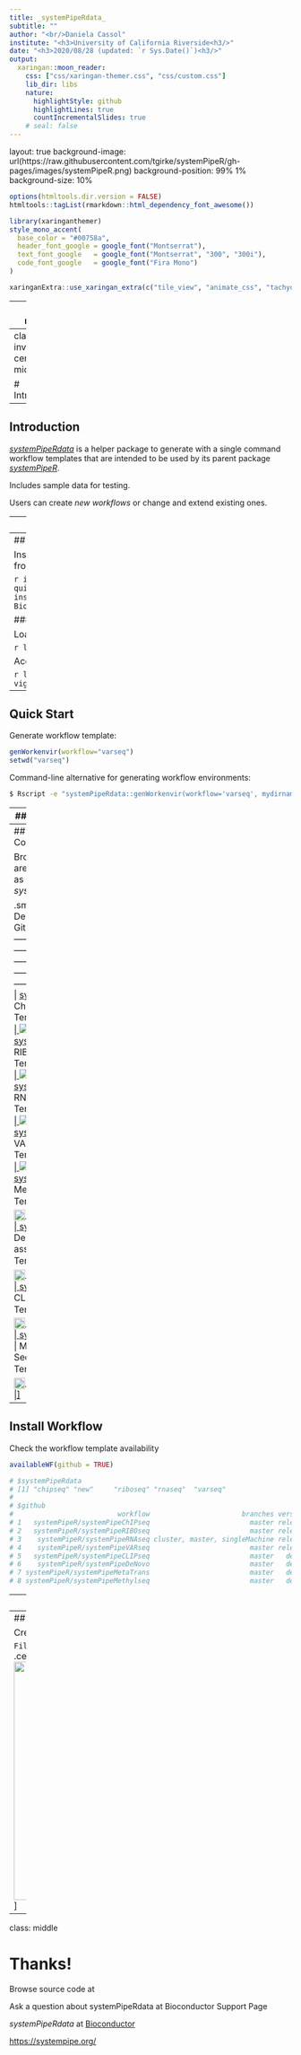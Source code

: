 ```yaml
---
title: _systemPipeRdata_
subtitle: ""
author: "<br/>Daniela Cassol"
institute: "<h3>University of California Riverside<h3/>"
date: "<h3>2020/08/28 (updated: `r Sys.Date()`)<h3/>"
output:
  xaringan::moon_reader:
    css: ["css/xaringan-themer.css", "css/custom.css"]
    lib_dir: libs
    nature:
      highlightStyle: github
      highlightLines: true
      countIncrementalSlides: true
    # seal: false
---
```


layout: true
background-image: url(https://raw.githubusercontent.com/tgirke/systemPipeR/gh-pages/images/systemPipeR.png)
background-position: 99% 1%
background-size: 10%

```r
options(htmltools.dir.version = FALSE)
htmltools::tagList(rmarkdown::html_dependency_font_awesome())
```

```r
library(xaringanthemer)
style_mono_accent(
  base_color = "#00758a",
  header_font_google = google_font("Montserrat"),
  text_font_google   = google_font("Montserrat", "300", "300i"),
  code_font_google   = google_font("Fira Mono")
)
```

```r
xaringanExtra::use_xaringan_extra(c("tile_view", "animate_css", "tachyons"))
```

---
class:  middle

## Outline

#### Introduction
#### Live Demo
    - Install Package
    - Quick Start
    - Directory Structure
    - Workflow Collection
    - Install Workflow Template

---
class: inverse, center, middle

# Introduction

---
## Introduction

<i class="fas fa-hand-point-right" style="color:#00758a;"></i> 
[_systemPipeRdata_](http://www.bioconductor.org/packages/release/data/experiment/html/systemPipeRdata.html) is a helper package to generate with a single command workflow templates 
that are intended to be used by its parent package [_systemPipeR_](http://www.bioconductor.org/packages/release/bioc/html/systemPipeR.html).

<i class="fas fa-hand-point-right" style="color:#00758a;"></i> 
Includes sample data for testing.

<i class="fas fa-hand-point-right" style="color:#00758a;"></i> 
Users can create *new workflows* or change and extend existing ones. 

---
class: inverse, center, middle

# <i class="fas fa-code"></i> Live Demo 

---
## <i class="fas fa-box-open"></i> Install Package

Install the **systemPipeRdata** package from [Bioconductor](http://www.bioconductor.org/packages/release/data/experiment/html/systemPipeRdata.html):

```r
if (!requireNamespace("BiocManager", quietly=TRUE))
    install.packages("BiocManager")
BiocManager::install("systemPipeRdata")
```

### <i class="fas fa-book"></i> Load Package and Documentation

<i class="fas fa-question" style="color:#00758a;"></i> 
Load package:

```r
library("systemPipeRdata")
```

<i class="fas fa-question" style="color:#00758a;"></i> 
Access help:

```r
library(help="systemPipeRdata")
vignette("systemPipeRdata")
```

---
## <i class="fas fa-code"></i> Quick Start

<i class="fas fa-hand-point-right" style="color:#00758a;"></i> 
Generate workflow template:

```r
genWorkenvir(workflow="varseq")
setwd("varseq")
```

<i class="fas fa-hand-point-right" style="color:#00758a;"></i> 
Command-line alternative for generating workflow environments:

```bash
$ Rscript -e "systemPipeRdata::genWorkenvir(workflow='varseq', mydirname=NULL, url=NULL, urlname=NULL)"
```

---
## <i class="far fa-folder-open"></i> Directory Structure

The workflow templates generated by _`genWorkenvir`_ contain the following preconfigured directory structure:

<img src="directory.png" height="425px" class="center" />

---
## <i class="fas fa-project-diagram"></i> Workflows Collection

Browse pipelines that are currently available as part of the *systemPipeR* toolkit

.small[
| WorkFlow |  Description  | Version | GitHub | CI Testing | 
|:-----------------------:|:----------------:|:----------------:|:--------------------:|:-------------------------------:|
| [systemPipeChIPseq](https://systempiper.github.io/systemPipeChIPseq/articles/systemPipeChIPseq.html) | ChIP-Seq Workflow Template | v1.0 <img src="https://raw.githubusercontent.com/tgirke/systemPipeR/gh-pages/images/check.png" align="center" style="width:20px;" /> | <a href="https://github.com/systemPipeR/systemPipeChIPseq"> <img src="https://raw.githubusercontent.com/systemPipeR/systemPipeR/gh-pages/images/GitHub-Mark-120px-plus.png" align="center" style="width:20px;" /> | ![R-CMD-check](https://github.com/systemPipeR/systemPipeChIPseq/workflows/R-CMD-check/badge.svg) |
| [systemPipeRIBOseq](https://systempiper.github.io/systemPipeRIBOseq/articles/systemPipeRIBOseq.html) | RIBO-Seq Workflow Template | v1.0 <img src="https://raw.githubusercontent.com/tgirke/systemPipeR/gh-pages/images/check.png" align="center" style="width:20px;" /> | <a href="https://github.com/systemPipeR/systemPipeRIBOseq"> <img src="https://raw.githubusercontent.com/systemPipeR/systemPipeR/gh-pages/images/GitHub-Mark-120px-plus.png" align="center" style="width:20px;" /> | ![R-CMD-check](https://github.com/systemPipeR/systemPipeRIBOseq/workflows/R-CMD-check/badge.svg) |
| [systemPipeRNAseq](https://systempiper.github.io/systemPipeRNAseq/articles/systemPipeRNAseq.html) | RNA-Seq Workflow Template | v1.0 <img src="https://raw.githubusercontent.com/tgirke/systemPipeR/gh-pages/images/check.png" align="center" style="width:20px;" /> | <a href="https://github.com/systemPipeR/systemPipeRNAseq"> <img src="https://raw.githubusercontent.com/systemPipeR/systemPipeR/gh-pages/images/GitHub-Mark-120px-plus.png" align="center" style="width:20px;" /> | ![R-CMD-check](https://github.com/systemPipeR/systemPipeRNAseq/workflows/R-CMD-check/badge.svg) |
| [systemPipeVARseq](https://systempiper.github.io/systemPipeVARseq/articles/systemPipeVARseq.html) | VAR-Seq Workflow Template | v1.0 <img src="https://raw.githubusercontent.com/tgirke/systemPipeR/gh-pages/images/check.png" align="center" style="width:20px;" /> | <a href="https://github.com/systemPipeR/systemPipeVARseq"> <img src="https://raw.githubusercontent.com/systemPipeR/systemPipeR/gh-pages/images/GitHub-Mark-120px-plus.png" align="center" style="width:20px;" /> | ![R-CMD-check](https://github.com/systemPipeR/systemPipeVARseq/workflows/R-CMD-check/badge.svg) |
| [systemPipeMethylseq](https://github.com/systemPipeR/systemPipeMethylseq) | Methyl-Seq Workflow Template | devel <img src="https://raw.githubusercontent.com/tgirke/systemPipeR/gh-pages/images/devel.png" align="center" style="width:25px;" /> | <a href="https://github.com/systemPipeR/systemPipeMethylseq"> <img src="https://raw.githubusercontent.com/systemPipeR/systemPipeR/gh-pages/images/GitHub-Mark-120px-plus.png" align="center" style="width:20px;" /> | ![R-CMD-check](https://github.com/systemPipeR/systemPipeMethylseq/workflows/R-CMD-check/badge.svg) |
| [systemPipeDeNovo](https://github.com/systemPipeR/systemPipeDeNovo) | De novo transcriptome assembly Workflow Template | devel <img src="https://raw.githubusercontent.com/tgirke/systemPipeR/gh-pages/images/devel.png" align="center" style="width:25px;" /> | <a href="https://github.com/systemPipeR/systemPipeDeNovo"> <img src="https://raw.githubusercontent.com/systemPipeR/systemPipeR/gh-pages/images/GitHub-Mark-120px-plus.png" align="center" style="width:20px;" /> | ![R-CMD-check](https://github.com/systemPipeR/systemPipeDeNovo/workflows/R-CMD-check/badge.svg) |
| [systemPipeCLIPseq](https://github.com/systemPipeR/systemPipeCLIPseq) | CLIP-Seq Workflow Template | devel <img src="https://raw.githubusercontent.com/tgirke/systemPipeR/gh-pages/images/devel.png" align="center" style="width:25px;" /> | <a href="https://github.com/systemPipeR/systemPipeCLIPseq"> <img src="https://raw.githubusercontent.com/systemPipeR/systemPipeR/gh-pages/images/GitHub-Mark-120px-plus.png" align="center" style="width:20px;" /> | ![R-CMD-check](https://github.com/systemPipeR/systemPipeCLIPseq/workflows/R-CMD-check/badge.svg) |
| [systemPipeMetaTrans](https://github.com/systemPipeR/systemPipeMetaTrans) | Metatranscriptomic Sequencing Workflow Template | devel <img src="https://raw.githubusercontent.com/tgirke/systemPipeR/gh-pages/images/devel.png" align="center" style="width:25px;" /> | <a href="https://github.com/systemPipeR/systemPipeMetaTrans"> <img src="https://raw.githubusercontent.com/systemPipeR/systemPipeR/gh-pages/images/GitHub-Mark-120px-plus.png" align="center" style="width:20px;" /> | ![R-CMD-check](https://github.com/systemPipeR/systemPipeMetaTrans/workflows/R-CMD-check/badge.svg) |
]

---
## <i class="fas fa-box-open"></i> Install Workflow

<i class="fas fa-hand-point-right" style="color:#00758a;"></i> 
Check the workflow template availability 
```r
availableWF(github = TRUE)

# $systemPipeRdata
# [1] "chipseq" "new"     "riboseq" "rnaseq"  "varseq" 
# 
# $github
#                          workflow                       branches version                                               html       description
# 1   systemPipeR/systemPipeChIPseq                         master release   https://github.com/systemPipeR/systemPipeChIPseq Workflow Template
# 2   systemPipeR/systemPipeRIBOseq                         master release   https://github.com/systemPipeR/systemPipeRIBOseq Workflow Template
# 3    systemPipeR/systemPipeRNAseq cluster, master, singleMachine release    https://github.com/systemPipeR/systemPipeRNAseq Workflow Template
# 4    systemPipeR/systemPipeVARseq                         master release    https://github.com/systemPipeR/systemPipeVARseq Workflow Template
# 5   systemPipeR/systemPipeCLIPseq                         master   devel   https://github.com/systemPipeR/systemPipeCLIPseq Workflow Template
# 6    systemPipeR/systemPipeDeNovo                         master   devel    https://github.com/systemPipeR/systemPipeDeNovo Workflow Template
# 7 systemPipeR/systemPipeMetaTrans                         master   devel https://github.com/systemPipeR/systemPipeMetaTrans Workflow Template
# 8 systemPipeR/systemPipeMethylseq                         master   devel https://github.com/systemPipeR/systemPipeMethylseq Workflow Template
```

---
## <i class="fas fa-box-open"></i> Install Workflow

<i class="fas fa-hand-point-right" style="color:#00758a;"></i> 
Install Workflow Template from [*systemPipeR* Organization](https://github.com/systemPipeR):

```r
genWorkenvir(workflow="systemPipeR/systemPipeVARseq", mydirname=NULL)

# [1] "Package systemPipeVARseq is successfully installed!"
# [1] "The 'demo data'was successfully copied to your project."
# [1] "The 'param' directory was successfully copied to your project."
# [1] "Generated systemPipeVARseq directory. Next run in systemPipeR/systemPipeVARseq directory, the R code from *.Rmd template interactively. Alternatively, workflows can be exectued with a single command as instructed in the vignette."
```

<i class="fas fa-hand-point-right" style="color:#00758a;"></i> 
Install Workflow Template with a specific *R Markdown* file:
 
```r
genWorkenvir(workflow="systemPipeR/systemPipeRNAseq", mydirname="rnaseq",
             url = "https://raw.githubusercontent.com/systemPipeR/systemPipeRNAseq/cluster/vignettes/systemPipeRNAseq.Rmd",
             urlname = "rnaseq_V-cluster.Rmd")
```

---
## <i class="fas fa-mouse-pointer"></i> Dynamic Workflow Template

<i class="fas fa-hand-point-right" style="color:#00758a;"></i> 
Create dynamic Workflow Templates with *RStudio*

<i class="fas fa-hand-point-right" style="color:#00758a;"></i> 
`File -> New File -> R Markdown -> From Template`
.center[
<img src="rstudio.png" height="425px" class="center" />
]


---
class: middle

# Thanks!

<i class="fas fa-hand-point-right" style="color:#00758a;"></i> 
Browse source code at <a href="https://github.com/tgirke/systemPipeRdata/"> <i class="fab fa-github fa-2x"></i></a>

<i class="fas fa-hand-point-right" style="color:#00758a;"></i> 
Ask a question about systemPipeRdata at Bioconductor Support Page
<a href="https://support.bioconductor.org/t/systempiper/"><i class="far fa-question-circle fa-2x"></i></a>

<i class="fas fa-hand-point-right" style="color:#00758a;"></i> 
*systemPipeRdata* at [Bioconductor](http://www.bioconductor.org/packages/release/data/experiment/html/systemPipeRdata.html)

<i class="fas fa-hand-point-right" style="color:#00758a;"></i> 
[https://systempipe.org/](https://systempipe.org/)

